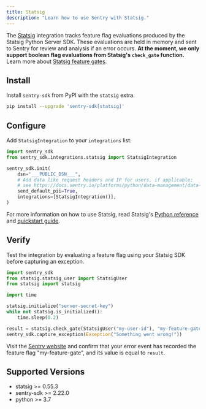 ```yaml
---
title: Statsig
description: "Learn how to use Sentry with Statsig."
---
```


<PlatformContent includePath="feature-flags/prerelease-alert" />

The [Statsig](https://www.statsig.com/) integration tracks feature flag evaluations produced by the Statsig Python Server SDK. These evaluations are held in memory and sent to Sentry for review and analysis if an error occurs. **At the moment, we only support boolean flag evaluations from Statsig's `check_gate` function.** Learn more about [Statsig feature gates](https://docs.statsig.com/feature-flags/working-with/).

## Install

Install `sentry-sdk` from PyPI with the `statsig` extra.

```bash
pip install --upgrade 'sentry-sdk[statsig]'
```

## Configure

Add `StatsigIntegration` to your `integrations` list:

```python
import sentry_sdk
from sentry_sdk.integrations.statsig import StatsigIntegration

sentry_sdk.init(
    dsn="___PUBLIC_DSN___",
    # Add data like request headers and IP for users, if applicable;
    # see https://docs.sentry.io/platforms/python/data-management/data-collected/ for more info
    send_default_pii=True,
    integrations=[StatsigIntegration()],
)
```

For more information on how to use Statsig, read Statsig's [Python reference](https://docs.statsig.com/server/pythonSDK) and [quickstart guide](https://docs.statsig.com/guides/first-feature).

## Verify

Test the integration by evaluating a feature flag using your Statsig SDK before capturing an exception.

```python
import sentry_sdk
from statsig.statsig_user import StatsigUser
from statsig import statsig

import time

statsig.initialize("server-secret-key")
while not statsig.is_initialized():
    time.sleep(0.2)

result = statsig.check_gate(StatsigUser("my-user-id"), "my-feature-gate")
sentry_sdk.capture_exception(Exception("Something went wrong!"))
```

Visit the [Sentry website](https://sentry.io/issues/) and confirm that your error
event has recorded the feature flag "my-feature-gate", and its value is equal to `result`.

## Supported Versions

- statsig >= 0.55.3
- sentry-sdk >= 2.22.0
- python >= 3.7

<PlatformContent includePath="feature-flags/next-steps" />
